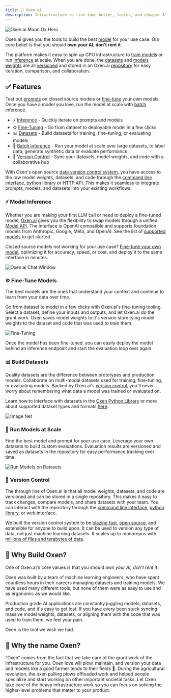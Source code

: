 ```yaml
---
title: 🐂 Oxen.ai
description: Infrastructure to fine-tune better, faster, and cheaper AI models.
---
```


<img alt="Oxen.ai Moon Ox Hero" className="rounded-xl" classname="block" src="/images/MoonOx.png" />

Oxen.ai gives you the tools to build the best [model](/getting-started/inference) for your use case. Our core belief is that you should **own your AI, don't rent it**.

The platform makes it easy to spin up GPU infrastructure to [train models](/examples/notebooks/train_llm) or run [inference](/getting-started/inference) at scale. When you are done, the [datasets](/getting-started/datasets) and [models weights](/getting-started/fine-tuning) are all [versioned](/getting-started/versioning) and stored in an Oxen.ai [repository](/getting-started/versioning) for easy iteration, comparison, and collaboration.

## ✅ Features

Test out [prompts](/getting-started/inference) on closed source models or [fine-tune](/getting-started/fine-tuning) your own models. Once you have a model you love, run the model at scale with [batch inference](/getting-started/evaluation).

* ⚡️ [Inference](/getting-started/inference) - Quickly iterate on prompts and models
* ⚙️ [Fine-Tuning](/getting-started/fine-tuning) - Go from dataset to deployable model in a few clicks
* 📊 [Datasets](/getting-started/datasets) - Build datasets for training, fine-tuning, or evaluating models
* 🚀 [Batch Inference](/getting-started/evaluation) - Run your model at scale over large datasets, to label data, generate synthetic data or evaluate performance
* 💾 [Version Control](/getting-started/versioning) - Sync your datasets, model weights, and code with a collaborative hub

With Oxen's open source [data version control system](/getting-started/versioning), you have access to the raw model weights, datasets, and code through the [command line interface](/getting-started/cli), [python library](/python-api/index) or [HTTP API](/http-api/index). This makes it seamless to integrate prompts, models, and datasets into your existing workflows.

### ⚡ **Model Inference**

Whether you are making your first LLM call or need to deploy a fine-tuned model, [Oxen.ai](http://Oxen.ai) gives you the flexibility to swap models through a unified [Model API](/getting-started/inference). The interface is OpenAI compatible and supports foundation models from Anthropic, Google, Meta, and OpenAI. See the list of [supported models](https://oxen.ai/ai/models) to get started.

Closed source models not working for your use case? [Fine-tune your own model](/getting-started/fine-tuning), optimizing it for accuracy, speed, or cost, and deploy it to the same interface in minutes.

<img alt="Oxen.ai Chat Window" className="rounded-xl" src="/images/chat/chat_window.png" />

### ⚙️ **Fine-Tune Models**

The best models are the ones that understand your context and continue to learn from your data over time.

Go from dataset to model in a few clicks with Oxen.ai's fine-tuning tooling. Select a dataset, define your inputs and outputs, and let Oxen.ai do the grunt work. Oxen saves model weights to it's version store tying model weights to the dataset and code that was used to train them.

<img alt="Fine-Tuning" src="/images/fine_tuning/fine-tune-home.png" />

Once the model has been fine-tuned, you can easily deploy the model behind an inference endpoint and start the evaluation loop over again.

### 📊 **Build Datasets**

Quality datasets are the difference between prototypes and production models. Collaborate on multi-modal datasets used for training, fine-tuning, or evaluating models. Backed by Oxen.ai's [version control](https://github.com/Oxen-AI/Oxen), you'll never worry about remembering what data a model was trained or evaluated on.

Learn how to interface with datasets in the [Oxen Python Library](/getting-started/python) or more about supported dataset types and formats [here](/getting-started/datasets).

<img alt="Image Net" className="rounded-xl" src="/images/datasets/image_net_train.png" />

### 🚀 **Run Models at Scale**

Find the best model and prompt for your use case. Leverage your own datasets to build custom evaluations. Evaluation results are versioned and saved as datasets in the repository for easy performance tracking over time.

<img alt="Run Models on Datasets" className="rounded-xl" src="/images/rmod.png" />

### 💾 **Version Control**

The through line of Oxen.ai is that all model weights, datasets, and code are versioned and can be stored in a single repository. This makes it easy to track changes, compare models, and share datasets with your team. You can interact with the repository through the [command line interface](/getting-started/cli), [python library](/getting-started/python), or web interface.

We built the version control system to be [blazing fast](/features/performance), [open source](https://github.com/Oxen-AI/Oxen), and extensible for anyone to build upon. It can be used to version any type of data, not just machine learning datasets. It scales up to monorepos with [millions of files and terabytes of data](/features/performance).

## 🌾 Why Build Oxen?

One of Oxen.ai's core values is that you should *own your AI, don't rent it*.

Oxen was built by a team of machine learning engineers, who have spent countless hours in their careers managing datasets and training models. We have used many different tools, but none of them were as easy to use and as ergonomic as we would like. 

Production grade AI applications are constantly juggling models, datasets, and code, and it's easy to get lost. If you have every been stuck syncing massive model weights, datasets, or aligning them with the code that was used to train them, we feel your pain.

Oxen is the tool we wish we had.

## 🐂 Why the name Oxen?

“Oxen” comes from the fact that we take care of the grunt work of the infrastructure for you. Oxen love will plow, maintain, and version your data and models like a good farmer tends to their fields 🌾. During the agricultural revolution, the oxen pulling plows offloaded work and helped people specialize and start working on other important societal tasks. Let Oxen take care of the heavy infrastructure work so you can focus on solving the higher-level problems that matter to your product.